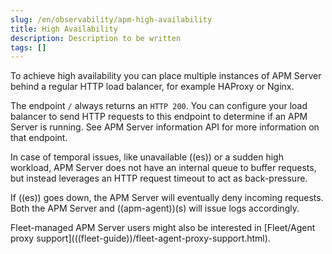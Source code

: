 ```yaml
---
slug: /en/observability/apm-high-availability
title: High Availability
description: Description to be written
tags: []
---
```


<div id="apm-high-availability"></div>

To achieve high availability
you can place multiple instances of APM Server behind a regular HTTP load balancer,
for example HAProxy or Nginx.

The endpoint `/` always returns an `HTTP 200`.
You can configure your load balancer to send HTTP requests to this endpoint
to determine if an APM Server is running.
See <DocLink slug="/en/observability/apm-api-info">APM Server information API</DocLink> for more information on that endpoint.

In case of temporal issues, like unavailable ((es)) or a sudden high workload,
APM Server does not have an internal queue to buffer requests,
but instead leverages an HTTP request timeout to act as back-pressure.

If ((es)) goes down, the APM Server will eventually deny incoming requests.
Both the APM Server and ((apm-agent))(s) will issue logs accordingly.

<DocCallOut title="Tip">
Fleet-managed APM Server users might also be interested in [Fleet/Agent proxy support](((fleet-guide))/fleet-agent-proxy-support.html).
</DocCallOut>
